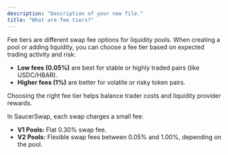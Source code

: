 ```yaml
---
description: "Description of your new file."
title: "What are fee tiers?"
---
```


Fee tiers are different swap fee options for liquidity pools. When creating a pool or adding liquidity, you can choose a fee tier based on expected trading activity and risk:

- **Low fees (0.05%)** are best for stable or highly traded pairs (like USDC/HBAR).
- **Higher fees (1%)** are better for volatile or risky token pairs.

Choosing the right fee tier helps balance trader costs and liquidity provider rewards. 

In SaucerSwap, each swap charges a small fee:

- **V1 Pools:** Flat 0.30% swap fee.
- **V2 Pools:** Flexible swap fees between 0.05% and 1.00%, depending on the pool.